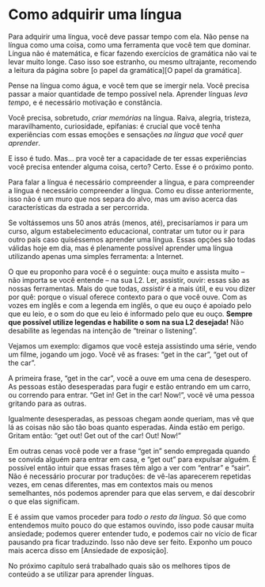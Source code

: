 # Como adquirir uma língua

Para adquirir uma língua, você deve passar tempo com ela. Não pense na língua como uma coisa, como uma ferramenta que você tem que dominar. Língua não é matemática, e ficar fazendo exercícios de gramática não vai te levar muito longe. Caso isso soe estranho, ou mesmo ultrajante, recomendo a leitura da página sobre [o papel da gramática][O papel da gramática].

Pense na língua como água, e você tem que se imergir nela. Você precisa passar a maior quantidade de tempo possível nela. Aprender línguas _leva tempo_, e é necessário motivação e constância. 

Você precisa, sobretudo, _criar memórias_ na língua. Raiva, alegria, tristeza, maravilhamento, curiosidade, epifanias: é crucial que você tenha experiências com essas emoções e sensações _na língua que você quer aprender_.

E isso é tudo. Mas... pra você ter a capacidade de ter essas experiências você precisa entender alguma coisa, certo? Certo. Esse é o próximo ponto.

Para falar a língua é necessário compreender a língua, e para compreender a língua é necessário compreender a língua. Como eu disse anteriormente, isso não é um muro que nos separa do alvo, mas um aviso acerca das características da estrada a ser percorrida. 

Se voltássemos uns 50 anos atrás (menos, até), precisaríamos ir para um curso, algum estabelecimento educacional, contratar um tutor ou ir para outro país caso quiséssemos aprender uma língua. Essas opções são todas válidas hoje em dia, mas é plenamente possível aprender uma língua utilizando apenas uma simples ferramenta: a Internet.

O que eu proponho para você é o seguinte: ouça muito e assista muito -- não importa se você entende -- na sua L2. Ler, assistir, ouvir: essas são as nossas ferramentas. Mais do que todas, _assistir_ é a mais útil, e eu vou dizer por quê: porque o visual oferece contexto para o que você ouve. Com as vozes em inglês e com a legenda em inglês, o que eu ouço é apoiado pelo que eu leio, e o som do que eu leio é informado pelo que eu ouço. **Sempre que possível utilize legendas e habilite o som na sua L2 desejada!** Não desabilite as legendas na intenção de "treinar o listening".

Vejamos um exemplo: digamos que você esteja assistindo uma série, vendo um filme, jogando um jogo. Você vê as frases: "get in the car", "get out of the car".

A primeira frase, "get in the car", você a ouve em uma cena de desespero. As pessoas estão desesperadas para fugir e estão entrando em um carro, ou correndo para entrar. "Get in! Get in the car! Now!", você vê uma pessoa gritando para as outras.

Igualmente desesperadas, as pessoas chegam aonde queriam, mas vê que lá as coisas não são tão boas quanto esperadas. Ainda estão em perigo. Gritam então: "get out! Get out of the car! Out! Now!"

Em outras cenas você pode ver a frase "get in" sendo empregada quando se convida alguém para entrar em casa, e "get out" para expulsar alguém. É possível então intuir que essas frases têm algo a ver com "entrar" e "sair". Não é necessário procurar por traduções: de vê-las aparecerem repetidas vezes, em cenas diferentes, mas em contextos mais ou menos semelhantes, nós podemos aprender para que elas servem, e daí descobrir o que elas significam.

E é assim que vamos proceder para _todo o resto da língua_. Só que como entendemos muito pouco do que estamos ouvindo, isso pode causar muita ansiedade; podemos querer entender tudo, e podemos cair no vício de ficar pausando pra ficar traduzindo. Isso não deve ser feito. Exponho um pouco mais acerca disso em [Ansiedade de exposição].

No próximo capítulo será trabalhado quais são os melhores tipos de conteúdo a se utilizar para aprender línguas.
